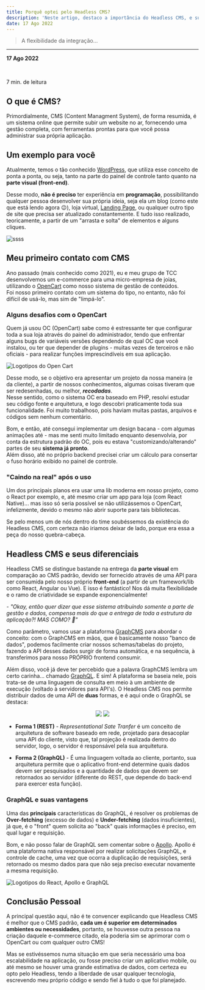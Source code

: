 ```yaml
---
title: Porquê optei pelo Headless CMS?
description: 'Neste artigo, destaco a importância do Headless CMS, e sua grande diferença comparada ao CMS "padrão" que conhecemos atualmente.'
date: 17 Ago 2022
---
```


> A flexibilidade da integração...


***
 
<b>17 Ago 2022</b>

<br/>

<span>7 min. de leitura</span>

## O que é CMS?

Primordialmente, CMS (Content Managment System), de forma resumida, é um sistema online que permite subir um website no ar, fornecendo uma gestão completa, com ferramentas prontas para que você possa administrar sua própria aplicação.

## Um exemplo para você 

Atualmente, temos o tão conhecido  [WordPress](https://wordpress.com/pt-br/), que utiliza esse conceito de ponta a ponta, ou seja, tanto na parte do painel de controle tanto quanto na __parte visual (front-end)__. 

Desse modo, **não é preciso** ter experiência em **programação**, possibilitando qualquer pessoa desenvolver sua própria ideia, seja ela um blog (como este que está lendo agora 😉), loja virtual, [Landing Page](https://rockcontent.com/br/blog/landing-page/), ou qualquer outro tipo de site que precisa ser atualizado constantemente. E tudo isso realizado, teoricamente, a partir de um "arrasta e solta" de elementos e alguns cliques.

![ssss](../img/posts/ezgif.com-gif-maker.webp)


## Meu primeiro contato com CMS

Ano passado (mais conhecido como 2021), eu e meu grupo de TCC desenvolvemos um e-commerce para uma micro-empresa de joias, utilizando o [OpenCart](https://www.opencartbrasil.com.br/) como nosso sistema de gestão de conteúdos. <br/> Foi nosso primeiro contato com um sistema do tipo, no entanto, não foi difícil de usá-lo, mas sim de "limpá-lo".

### Alguns desafios com o OpenCart

Quem já usou OC (OpenCart) sabe como é estressante ter que configurar toda a sua loja através do painel do administrador, tendo que enfrentar alguns bugs de variáveis versões dependendo de qual OC que você instalou, ou ter que depender de plugins - muitas vezes de terceiros e não oficiais - para realizar funções imprescindíveis em sua aplicação.

![Logotipos do Open Cart](../img/posts/oc-logo.svg)

Desse modo, se o objetivo era apresentar um projeto da nossa maneira (e da cliente), a partir de nossos conhecimentos, algumas coisas tiveram que ser redesenhadas, ou melhor, ***recodadas***. <br/> Nesse sentido, como o sistema OC era baseado em PHP, resolvi estudar seu código fonte e arquitetura, e logo descobri praticamente toda sua funcionalidade. Foi muito trabalhoso, pois haviam muitas pastas, arquivos e códigos sem nenhum comentário. 

Bom, e então, até consegui implementar um design bacana - com algumas animações até - mas me senti muito limitado enquanto desenvolvia, por conta da estrutura padrão do OC, pois eu estava "customizando/alterando" partes de seu **sistema já pronto**. <br/> Além disso, até no próprio backend precisei criar um cálculo para consertar o fuso horário exibido no painel de controle.

### "Caindo na real" após o uso

Um dos principais planos era usar uma lib moderna em nosso projeto, como o React por exemplo, e, até mesmo criar um app para loja (com React Native)... mas isso só seria possível se não utilizássemos o OpenCart, infelizmente, devido o mesmo não abrir suporte para tais bibliotecas.

Se pelo menos um de nós dentro do time soubéssemos da existência do Headless CMS, com certeza não iriamos deixar de lado, porque era essa a peça do nosso quebra-cabeça.

## Headless CMS e seus diferenciais

Headless CMS se distingue bastande na entrega da **parte visual** em comparação ao CMS padrão, devido ser fornecido através de uma API para ser consumida pelo nosso próprio **front-end** (a partir de um framework/lib como React, Angular ou Vue). E isso é fantástico! Nos dá muita flexibilidade e o ramo de criatividade se expande exponencialmente! 

_- "Okay, então quer dizer que esse sistema atribuindo somente a parte de gestão e dados, compensa mais do que a entrega de toda a estrutura da aplicação?! MAS COMO? 🤨"_

Como parâmetro, vamos usar a plataforma [GraphCMS](https://hygraph.com/) para abordar o conceito: com o GraphCMS em mãos, que é basicamente nosso "banco de dados", podemos facilmente criar nossos schemas/tabelas do projeto, fazendo a API desses dados surgir de forma automática, e na sequência, à transferimos para nosso PRÓPRIO frontend consumir.

Além disso, você já deve ter percebido que a palavra GraphCMS lembra um certo carinha... chamado [GraphQL](https://graphql.org/). E sim! A plataforma se baseia nele, pois trata-se de uma linguagem de consulta em meio à um ambiente de execução (voltado à servidores para API's). O Headless CMS nos permite distribuir dados de uma API de **duas** formas, e é aqui onde o GraphQL se destaca:


<div align="center">

<img src="../img/posts/rest.webp" className="bg-transparent" />

<img src="../img/posts/graphql.svg" className="bg-transparent" />

</div>


- **Forma 1 (REST)** - _Representational Sate Tranfer_ é um conceito de arquitetura de software baseado em rede, projetado para desacoplar uma API do cliente, visto que, tal projeção é realizada dentro do servidor, logo, o servidor é responsável pela sua arquitetura.

- **Forma 2 (GraphQL)** - É uma linguagem voltada ao cliente, portanto, sua arquitetura permite que o aplicativo front-end determine quais dados devem ser pesquisados e a quantidade de dados que devem ser retornados ao servidor (diferente do REST, que depende do back-end para exercer esta função).

### GraphQL e suas vantagens

Uma das **principais** características do GraphQL, é resolver os problemas de **Over-fetching** (excesso de dados) e **Under-fetching** (dados insuficientes), já que, é o "front" quem solicita ao "back" quais informações é preciso, em qual lugar e requisição.

Bom, e não posso falar de GraphQL sem comentar sobre o [Apollo](https://www.apollographql.com/). Apollo é uma plataforma nativa responsável por realizar solicitações GraphQL, e controle de cache, uma vez que ocorra a duplicação de requisições, será retornado os mesmo dados para que não seja preciso executar novamente a mesma requisição.

![Logotipos do React, Apollo  e GraphQL](../img/posts/apollo-react-graphql.png)


## Conclusão Pessoal

A principal questão aqui, não é te convencer explicando que Headless CMS é melhor que o CMS padrão, **cada um é superior em determinados ambientes ou necessidades**, portanto, se houvesse outra pessoa na criação daquele e-commerce citado, ela poderia sim se aprimorar com o OpenCart ou com qualquer outro CMS! 

Mas se estivéssemos numa situação em que seria necessário uma boa escalabilidade na aplicação, ou fosse preciso criar um aplicativo mobile, ou até mesmo se houver uma grande estimativa de dados, com certeza eu opto pelo Headless, tendo a liberdade de usar qualquer tecnologia, escrevendo meu próprio código e sendo fiel à tudo o que foi planejado.


